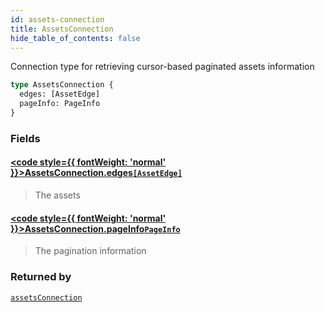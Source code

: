 ```yaml
---
id: assets-connection
title: AssetsConnection
hide_table_of_contents: false
---
```








Connection type for retrieving cursor-based paginated assets information

```graphql
type AssetsConnection {
  edges: [AssetEdge]
  pageInfo: PageInfo
}
```


### Fields

#### [<code style={{ fontWeight: 'normal' }}>AssetsConnection.<b>edges</b></code>](#)<Bullet />[`[AssetEdge]`](/mainnet/api/graphql/objects/asset-edge) <Badge class="secondary" text="list"/> <Badge class="secondary" text="object"/>
> The assets
> 

#### [<code style={{ fontWeight: 'normal' }}>AssetsConnection.<b>pageInfo</b></code>](#)<Bullet />[`PageInfo`](/mainnet/api/graphql/objects/page-info) <Badge class="secondary" text="object"/>
> The pagination information
> 



### Returned by

[`assetsConnection`](/mainnet/api/graphql/queries/assets-connection)  <Badge class="secondary" text="query"/>



